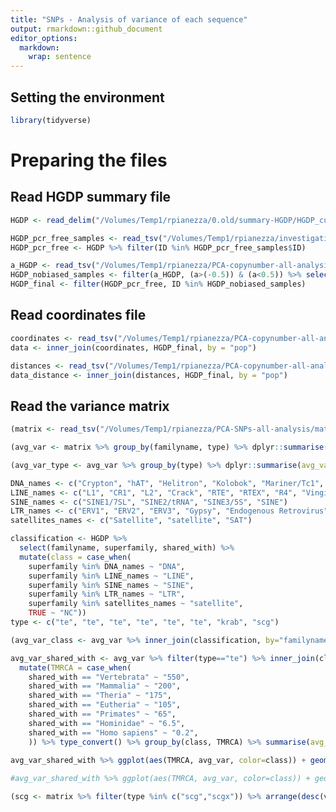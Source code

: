 ```yaml
---
title: "SNPs - Analysis of variance of each sequence"
output: rmarkdown::github_document
editor_options: 
  markdown: 
    wrap: sentence
---
```


## Setting the environment
```r
library(tidyverse)
```

# Preparing the files

## Read HGDP summary file
```r
HGDP <- read_delim("/Volumes/Temp1/rpianezza/0.old/summary-HGDP/HGDP_cutoff_classified.tsv")

HGDP_pcr_free_samples <- read_tsv("/Volumes/Temp1/rpianezza/investigation/HGDP-no-PCR/HGDP-only-pcr-free-samples.tsv", col_names = "ID")
HGDP_pcr_free <- HGDP %>% filter(ID %in% HGDP_pcr_free_samples$ID)

a_HGDP <- read_tsv("/Volumes/Temp1/rpianezza/PCA-copynumber-all-analysis/a_HGDP.tsv")
HGDP_nobiased_samples <- filter(a_HGDP, (a>(-0.5)) & (a<0.5)) %>% select(ID) %>% pull()
HGDP_final <- filter(HGDP_pcr_free, ID %in% HGDP_nobiased_samples)
```

## Read coordinates file
```r
coordinates <- read_tsv("/Volumes/Temp1/rpianezza/PCA-copynumber-all-analysis/american-to-east.tsv", col_names = c("pop", "region", "latitude", "longitude")) %>% select(pop, latitude, longitude)
data <- inner_join(coordinates, HGDP_final, by = "pop")

distances <- read_tsv("/Volumes/Temp1/rpianezza/PCA-copynumber-all-analysis/dist-from-ooa.tsv", col_names = c("pop", "region", "distance")) %>% select(pop, distance)
data_distance <- inner_join(distances, HGDP_final, by = "pop")
```

## Read the variance matrix

```r
(matrix <- read_tsv("/Volumes/Temp1/rpianezza/PCA-SNPs-all-analysis/matrixes/filter_variance/variance_matrix_final"))
```

```r
(avg_var <- matrix %>% group_by(familyname, type) %>% dplyr::summarise(avg_var=mean(var)) %>% arrange(desc(avg_var)))

(avg_var_type <- avg_var %>% group_by(type) %>% dplyr::summarise(avg_var=mean(avg_var)))
```

```r
DNA_names <- c("Crypton", "hAT", "Helitron", "Kolobok", "Mariner/Tc1", "Merlin", "MuDR", "piggyBac", "DNA transposon")
LINE_names <- c("L1", "CR1", "L2", "Crack", "RTE", "RTEX", "R4", "Vingi", "Tx1", "Penelope")
SINE_names <- c("SINE1/7SL", "SINE2/tRNA", "SINE3/5S", "SINE")
LTR_names <- c("ERV1", "ERV2", "ERV3", "Gypsy", "Endogenous Retrovirus", "LTR Retrotransposon", "Long terminal repeat", "Non-LTR Retrotransposon")
satellites_names <- c("Satellite", "satellite", "SAT")

classification <- HGDP %>% 
  select(familyname, superfamily, shared_with) %>% 
  mutate(class = case_when(
    superfamily %in% DNA_names ~ "DNA",
    superfamily %in% LINE_names ~ "LINE",
    superfamily %in% SINE_names ~ "SINE",
    superfamily %in% LTR_names ~ "LTR",
    superfamily %in% satellites_names ~ "satellite",
    TRUE ~ "NC"))
type <- c("te", "te", "te", "te", "te", "te", "krab", "scg")

(avg_var_class <- avg_var %>% inner_join(classification, by="familyname") %>% group_by(class) %>% mutate(class = case_when(type=="krab" ~ "krab", type %in% c("scg", "scgx") ~ "scg", TRUE ~ class)) %>% dplyr::summarise(avg_var=mean(avg_var)) %>% arrange(desc(avg_var)) %>% mutate(type=type) %>% mutate(class = reorder(class, avg_var, FUN = desc)) %>% ggplot(aes(class, avg_var, fill=type), fill=type) + geom_bar(stat="identity") + labs(x = "", y = "Average Variance", fill = "Type"))
```

```r
avg_var_shared_with <- avg_var %>% filter(type=="te") %>% inner_join(classification, by="familyname") %>% group_by(familyname, shared_with, class) %>% dplyr::summarise(avg_var=mean(avg_var)) %>% arrange(desc(avg_var)) %>% ungroup() %>% 
  mutate(TMRCA = case_when(
    shared_with == "Vertebrata" ~ "550",
    shared_with == "Mammalia" ~ "200",
    shared_with == "Theria" ~ "175",
    shared_with == "Eutheria" ~ "105",
    shared_with == "Primates" ~ "65",
    shared_with == "Hominidae" ~ "6.5",
    shared_with == "Homo sapiens" ~ "0.2",
    )) %>% type_convert() %>% group_by(class, TMRCA) %>% summarise(avg_var=mean(avg_var)) %>% filter(TMRCA<500)
 
avg_var_shared_with %>% ggplot(aes(TMRCA, avg_var, color=class)) + geom_point() + geom_smooth(method = "lm", se = FALSE, alpha = 0.5, size = 0.5) + labs(x = "TMRCA (My)", y = "Average Variance", fill = "Class")

#avg_var_shared_with %>% ggplot(aes(TMRCA, avg_var, color=class)) + geom_point() + labs(x = "TMRCA (My)", y = "Average Variance", fill = "Class")
```

```r
(scg <- matrix %>% filter(type %in% c("scg","scgx")) %>% arrange(desc(var)))
```
